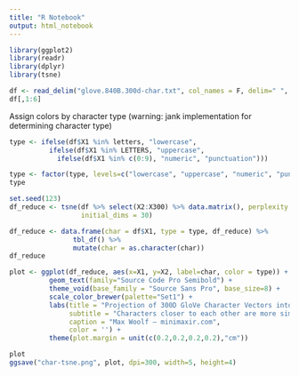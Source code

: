 ```yaml
---
title: "R Notebook"
output: html_notebook
---
```



```r
library(ggplot2)
library(readr)
library(dplyr)
library(tsne)
```

```r
df <- read_delim("glove.840B.300d-char.txt", col_names = F, delim=" ", quote = "—")
df[,1:6]
```

Assign colors by character type (warning: jank implementation for determining character type)

```r
type <- ifelse(df$X1 %in% letters, "lowercase",
          ifelse(df$X1 %in% LETTERS, "uppercase",
            ifelse(df$X1 %in% c(0:9), "numeric", "punctuation")))

type <- factor(type, levels=c("lowercase", "uppercase", "numeric", "punctuation"))
type
```


```r
set.seed(123)
df_reduce <- tsne(df %>% select(X2:X300) %>% data.matrix(), perplexity = 10,
                  initial_dims = 30)

df_reduce <- data.frame(char = df$X1, type = type, df_reduce) %>%
                tbl_df() %>%
                mutate(char = as.character(char))
df_reduce
```

```r
plot <- ggplot(df_reduce, aes(x=X1, y=X2, label=char, color = type)) +
          geom_text(family="Source Code Pro Semibold") +
          theme_void(base_family = "Source Sans Pro", base_size=8) +
          scale_color_brewer(palette="Set1") + 
          labs(title = "Projection of 300D GloVe Character Vectors into 2D Space (30D, perplexity = 10)",
               subtitle = "Characters closer to each other are more similar in usage context.",
               caption = "Max Woolf — minimaxir.com",
               color = '') +
          theme(plot.margin = unit(c(0.2,0.2,0.2,0.2),"cm"))

plot
ggsave("char-tsne.png", plot, dpi=300, width=5, height=4)
```

